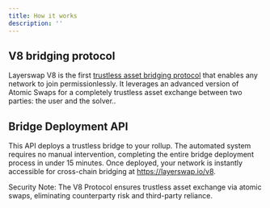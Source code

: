 ```yaml
---
title: How it works
description: ''
---
```



## V8 bridging protocol
Layerswap V8 is the first [trustless asset bridging protocol](https://layerswap.notion.site) that enables any network to join permissionlessly. It leverages an advanced version of Atomic Swaps for a completely trustless asset exchange between two parties: the user and the solver..

## Bridge Deployment API
This API deploys a trustless bridge to your rollup. The automated system requires no manual intervention, completing the entire bridge deployment process in under 15 minutes. Once deployed, your network is instantly accessible for cross-chain bridging at https://layerswap.io/v8.

<HowItWorksSnippet />

<Note>
  Security Note: The V8 Protocol ensures trustless asset exchange via atomic swaps, eliminating counterparty risk and third-party reliance.
</Note>